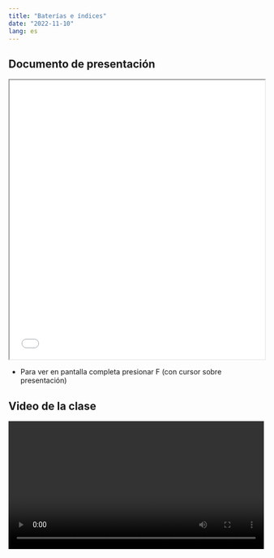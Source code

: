 ---
title: "Baterías e índices"
date: "2022-11-10"
lang: es
---


## Documento de presentación

<iframe src=/slides/10-baterias/10-baterias.html height="550" width=100% allowfullscreen="true">
</iframe>

- Para ver en pantalla completa presionar F (con cursor sobre presentación)

## Video de la clase

<div style="width: 100%; height: 600px; overflow: hidden;">
<video  style="width: 100%;" controls>
<source ?raw=1" type="video/mp4">
</video>
</div>
